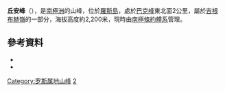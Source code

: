 {{Coord|77|29|S|168|21|E|source:GNIS|display=title}}

'''丘安峰'''（{{lang-en|Chuan Peak}}），是[[南極洲|南極洲]]的山峰，位於[[羅斯島|羅斯島]]，處於[[巴克峰|巴克峰]]東北面2公里，屬於[[吉根布赫嶺|吉根布赫嶺]]的一部分，海拔高度約2,200米，現時由[[南極條約體系|南極條約體系]]管理。

==參考資料==
*{{cite gnis | type = antarid | id = 17907| name = Chuan Peak | accessdate = 2011-11-12}}
*{{usgs-gazetteer|id=17907}}

{{DEFAULTSORT:Chuan Peak}}
[[Category:罗斯属地山峰|Category:罗斯属地山峰]]
[[Category:海拔2000公尺至2999公尺的南極洲山峰|2]]

{{RossIsland-geo-stub}}